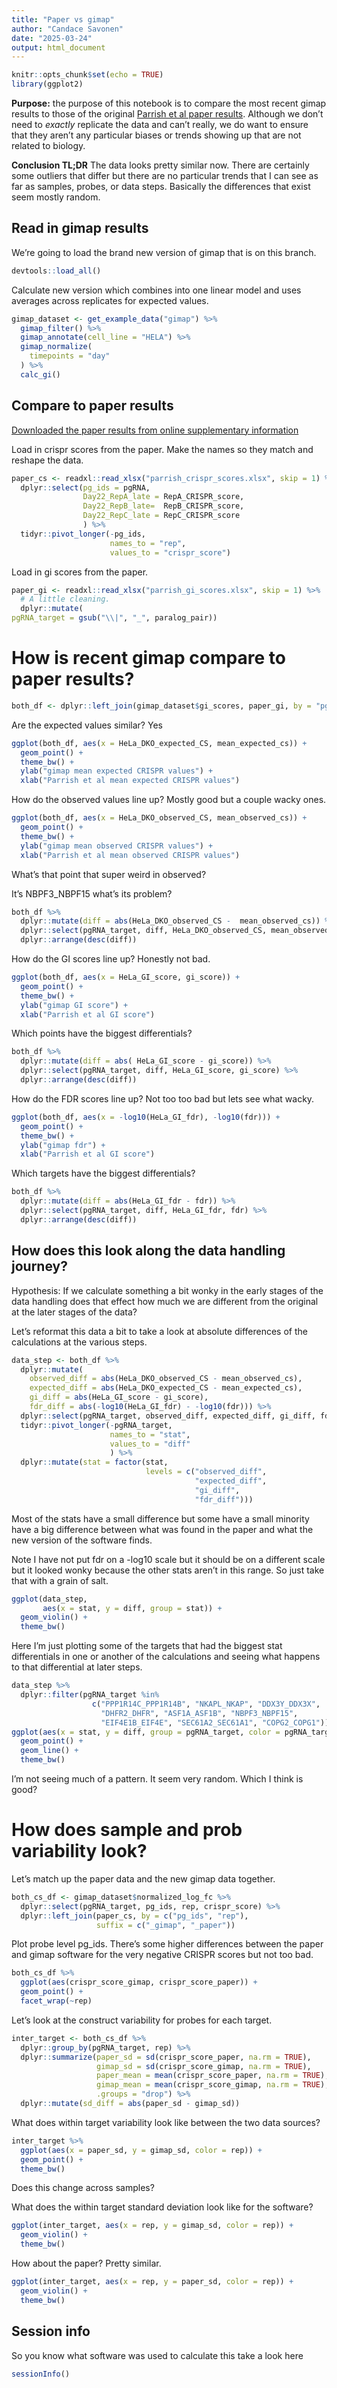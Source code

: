 ```yaml
---
title: "Paper vs gimap"
author: "Candace Savonen"
date: "2025-03-24"
output: html_document
---
```


```r
knitr::opts_chunk$set(echo = TRUE)
library(ggplot2)
```


**Purpose:** the purpose of this notebook is to compare the most recent gimap results to those of the original [Parrish et al paper results](https://www.cell.com/cell-reports/fulltext/S2211-1247(21)01035-4?_returnURL=https%3A%2F%2Flinkinghub.elsevier.com%2Fretrieve%2Fpii%2FS2211124721010354%3Fshowall%3Dtrue#sec-2). Although we don't need to *exactly* replicate the data and can't really, we do want to ensure that they aren't any particular biases or trends showing up that are not related to biology. 

**Conclusion TL;DR** The data looks pretty similar now. There are certainly some outliers that differ but there are no particular trends that I can see as far as samples, probes, or data steps. Basically the differences that exist seem mostly random. 

## Read in gimap results 

We're going to load the brand new version of gimap that is on this branch. 

```r
devtools::load_all()
```

Calculate new version which combines into one linear model and uses averages across replicates for expected values. 

```r
gimap_dataset <- get_example_data("gimap") %>%
  gimap_filter() %>%
  gimap_annotate(cell_line = "HELA") %>%
  gimap_normalize(
    timepoints = "day"
  ) %>%
  calc_gi()
```

## Compare to paper results 

[Downloaded the paper results from online supplementary information](https://www.cell.com/cell-reports/fulltext/S2211-1247(21)01035-4?_returnURL=https%3A%2F%2Flinkinghub.elsevier.com%2Fretrieve%2Fpii%2FS2211124721010354%3Fshowall%3Dtrue#sec-2)

Load in crispr scores from the paper. Make the names so they match and reshape the data. 

```r
paper_cs <- readxl::read_xlsx("parrish_crispr_scores.xlsx", skip = 1) %>% 
  dplyr::select(pg_ids = pgRNA, 
                Day22_RepA_late = RepA_CRISPR_score, 
                Day22_RepB_late=  RepB_CRISPR_score,
                Day22_RepC_late = RepC_CRISPR_score
                ) %>%
  tidyr::pivot_longer(-pg_ids, 
                      names_to = "rep", 
                      values_to = "crispr_score")
```

Load in gi scores from the paper. 

```r
paper_gi <- readxl::read_xlsx("parrish_gi_scores.xlsx", skip = 1) %>%
  # A little cleaning. 
  dplyr::mutate(
pgRNA_target = gsub("\\|", "_", paralog_pair))
```

# How is recent gimap compare to paper results? 

```r
both_df <- dplyr::left_join(gimap_dataset$gi_scores, paper_gi, by = "pgRNA_target") 
```

Are the expected values similar? Yes 

```r
ggplot(both_df, aes(x = HeLa_DKO_expected_CS, mean_expected_cs)) + 
  geom_point() + 
  theme_bw() + 
  ylab("gimap mean expected CRISPR values") + 
  xlab("Parrish et al mean expected CRISPR values")
```
How do the observed values line up? Mostly good but a couple wacky ones. 

```r
ggplot(both_df, aes(x = HeLa_DKO_observed_CS, mean_observed_cs)) + 
  geom_point() + 
  theme_bw() + 
  ylab("gimap mean observed CRISPR values") + 
  xlab("Parrish et al mean observed CRISPR values")
```

What's that point that super weird in observed? 

It's NBPF3_NBPF15 what's its problem? 

```r
both_df %>%
  dplyr::mutate(diff = abs(HeLa_DKO_observed_CS -  mean_observed_cs)) %>% 
  dplyr::select(pgRNA_target, diff, HeLa_DKO_observed_CS, mean_observed_cs) %>%
  dplyr::arrange(desc(diff))
```

How do the GI scores line up? Honestly not bad. 

```r
ggplot(both_df, aes(x = HeLa_GI_score, gi_score)) + 
  geom_point() + 
  theme_bw() + 
  ylab("gimap GI score") + 
  xlab("Parrish et al GI score")
```
Which points have the biggest differentials?

```r
both_df %>%
  dplyr::mutate(diff = abs( HeLa_GI_score - gi_score)) %>% 
  dplyr::select(pgRNA_target, diff, HeLa_GI_score, gi_score) %>%
  dplyr::arrange(desc(diff))
```

How do the FDR scores line up? Not too too bad but lets see what wacky. 

```r
ggplot(both_df, aes(x = -log10(HeLa_GI_fdr), -log10(fdr))) + 
  geom_point() + 
  theme_bw() + 
  ylab("gimap fdr") + 
  xlab("Parrish et al GI score")
```

Which targets have the biggest differentials?

```r
both_df %>%
  dplyr::mutate(diff = abs(HeLa_GI_fdr - fdr)) %>% 
  dplyr::select(pgRNA_target, diff, HeLa_GI_fdr, fdr) %>%
  dplyr::arrange(desc(diff))
```

## How does this look along the data handling journey? 

Hypothesis: If we calculate something a bit wonky in the early stages of the data handling does that effect how much we are different from the original at the later stages of the data? 

Let's reformat this data a bit to take a look at absolute differences of the calculations at the various steps. 

```r
data_step <- both_df %>%
  dplyr::mutate(
    observed_diff = abs(HeLa_DKO_observed_CS - mean_observed_cs),
    expected_diff = abs(HeLa_DKO_expected_CS - mean_expected_cs),
    gi_diff = abs(HeLa_GI_score - gi_score),
    fdr_diff = abs(-log10(HeLa_GI_fdr) - -log10(fdr))) %>% 
  dplyr::select(pgRNA_target, observed_diff, expected_diff, gi_diff, fdr_diff) %>% 
  tidyr::pivot_longer(-pgRNA_target, 
                      names_to = "stat", 
                      values_to = "diff"
                      ) %>% 
  dplyr::mutate(stat = factor(stat, 
                              levels = c("observed_diff", 
                                         "expected_diff", 
                                         "gi_diff", 
                                         "fdr_diff")))
```

Most of the stats have a small difference but some have a small minority have a big difference 
between what was found in the paper and what the new version of the software finds. 

Note I have not put fdr on a -log10 scale but it should be on a different scale but it looked wonky because the other stats aren't in this range. So just take that with a grain of salt. 

```r
ggplot(data_step, 
       aes(x = stat, y = diff, group = stat)) + 
  geom_violin() + 
  theme_bw()
```

Here I'm just plotting some of the targets that had the biggest stat differentials in one or another of the calculations and seeing what happens to that differential at later steps. 

```r
data_step %>% 
  dplyr::filter(pgRNA_target %in% 
                  c("PPP1R14C_PPP1R14B", "NKAPL_NKAP", "DDX3Y_DDX3X", 
                    "DHFR2_DHFR", "ASF1A_ASF1B", "NBPF3_NBPF15", 
                    "EIF4E1B_EIF4E", "SEC61A2_SEC61A1", "COPG2_COPG1")) %>% 
ggplot(aes(x = stat, y = diff, group = pgRNA_target, color = pgRNA_target)) + 
  geom_point() + 
  geom_line() + 
  theme_bw() 
```

I'm not seeing much of a pattern. It seem very random. Which I think is good? 

# How does sample and prob variability look? 

Let's match up the paper data and the new gimap data together. 

```r
both_cs_df <- gimap_dataset$normalized_log_fc %>% 
  dplyr::select(pgRNA_target, pg_ids, rep, crispr_score) %>% 
  dplyr::left_join(paper_cs, by = c("pg_ids", "rep"), 
                   suffix = c("_gimap", "_paper"))
```

Plot probe level pg_ids. There's some higher differences between the paper and gimap software for the very negative CRISPR scores but not too bad. 

```r
both_cs_df %>% 
  ggplot(aes(crispr_score_gimap, crispr_score_paper)) + 
  geom_point() + 
  facet_wrap(~rep)
```

Let's look at the construct variability for probes for each target. 

```r
inter_target <- both_cs_df %>% 
  dplyr::group_by(pgRNA_target, rep) %>% 
  dplyr::summarize(paper_sd = sd(crispr_score_paper, na.rm = TRUE), 
                   gimap_sd = sd(crispr_score_gimap, na.rm = TRUE), 
                   paper_mean = mean(crispr_score_paper, na.rm = TRUE), 
                   gimap_mean = mean(crispr_score_gimap, na.rm = TRUE), 
                   .groups = "drop") %>% 
  dplyr::mutate(sd_diff = abs(paper_sd - gimap_sd))
```


What does within target variability look like between the two data sources? 

```r
inter_target %>% 
  ggplot(aes(x = paper_sd, y = gimap_sd, color = rep)) + 
  geom_point() + 
  theme_bw()
```

Does this change across samples?

What does the within target standard deviation look like for the software? 

```r
ggplot(inter_target, aes(x = rep, y = gimap_sd, color = rep)) + 
  geom_violin() + 
  theme_bw()
```
How about the paper? Pretty similar. 

```r
ggplot(inter_target, aes(x = rep, y = paper_sd, color = rep)) + 
  geom_violin() + 
  theme_bw()
```

## Session info 

So you know what software was used to calculate this take a look here 

```r
sessionInfo()
```
